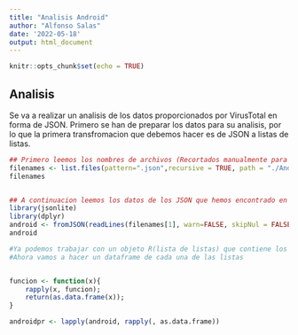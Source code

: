 ```yaml
---
title: "Analisis Android"
author: "Alfonso Salas"
date: '2022-05-18'
output: html_document
---
```


```r
knitr::opts_chunk$set(echo = TRUE)
```

## Analisis

Se va a realizar un analisis de los datos proporcionados por VirusTotal en forma de JSON. Primero se han de preparar los datos para su analisis, por lo que la primera transfromacion que debemos hacer es de JSON a listas de listas.

```r
## Primero leemos los nombres de archivos (Recortados manualmente para que no estalle la funcion)
filenames <- list.files(pattern=".json",recursive = TRUE, path = "./Android")
filenames


## A continuacion leemos los datos de los JSON que hemos encontrado en la carpeta
library(jsonlite)  
library(dplyr)
android <- fromJSON(readLines(filenames[1], warn=FALSE, skipNul = FALSE))
android

#Ya podemos trabajar con un objeto R(lista de listas) que contiene los datos de los JSON
#Ahora vamos a hacer un dataframe de cada una de las listas


funcion <- function(x){
    rapply(x, funcion);
    return(as.data.frame(x));
}

androidpr <- lapply(android, rapply(, as.data.frame))
```

